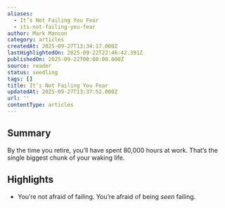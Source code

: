 ```yaml
---
aliases:
  - It’s Not Failing You Fear
  - its-not-failing-you-fear
author: Mark Manson
category: articles
createdAt: 2025-09-27T13:34:17.000Z
lastHighlightedOn: 2025-09-22T22:46:42.391Z
publishedOn: 2025-09-22T00:00:00.000Z
source: reader
status: seedling
tags: []
title: It’s Not Failing You Fear
updatedAt: 2025-09-27T13:37:52.000Z
url: ''
contentType: articles
---
```

## Summary

By the time you retire, you’ll have spent 80,000 hours at work. That’s the single biggest chunk of your waking life.

## Highlights

- You’re not afraid of failing. You’re afraid of being _seen_ failing.
